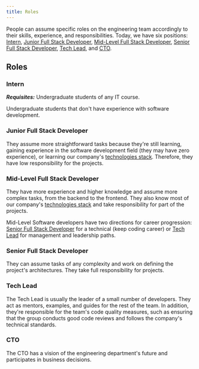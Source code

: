 ```yaml
---
title: Roles
---
```



People can assume specific roles on the engineering team accordingly to their skills, experience, and responsibilities. Today, we have six positions: [Intern](#intern), [Junior Full Stack Developer](#junior-full-stack-developer), [Mid-Level Full Stack Developer](#mid-level-full-stack-developer), [Senior Full Stack Developer](#senior-full-stack-developer), [Tech Lead](#tech-lead), and [CTO](#cto).

<CultureTip />

## Roles

### Intern

**_Requisites:_** Undergraduate students of any IT course.

Undergraduate students that don't have experience with software development.

### Junior Full Stack Developer

<JuniorFfullStackDeveloperRequisites />

They assume more straightforward tasks because they're still learning, gaining experience in the software development field (they may have zero experience), or learning our company's [technologies stack](/docs/engineering/technologies). Therefore, they have low responsibility for the projects.

### Mid-Level Full Stack Developer

<MidLevelFullStackDeveloperRequisites />

They have more experience and higher knowledge and assume more complex tasks, from the backend to the frontend. They also know most of our company's [technologies stack](/docs/engineering/technologies) and take responsibility for part of the projects.

Mid-Level Software developers have two directions for career progression: [Senior Full Stack Developer](#senior-full-stack-developer) for a technical (keep coding career) or [Tech Lead](#tech-lead) for management and leadership paths.

### Senior Full Stack Developer

<SeniorFfullStackDeveloperRequisites />

They can assume tasks of any complexity and work on defining the project's architectures. They take full responsibility for projects.

### Tech Lead

The Tech Lead is usually the leader of a small number of developers. They act as mentors, examples, and guides for the rest of the team. In addition, they're responsible for the team's code quality measures, such as ensuring that the group conducts good code reviews and follows the company's technical standards.

### CTO

The CTO has a vision of the engineering department's future and participates in business decisions.
